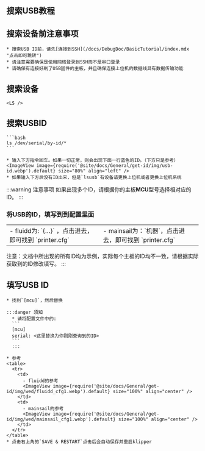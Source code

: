 


## 搜索USB教程

## 搜索设备前注意事项

    * 搜索USB ID前，请先[连接到SSH](/docs/DebugDoc/BasicTutorial/index.mdx "点击即可跳转")
    * 请注意需要确保是使用网络登录到SSH而不是串口登录
    * 请确保有连接好刷了USB固件的主板，并且确保连接上位机的数据线具有数据传输功能

## 搜索设备

    <LS />

## 搜索USBID

    ```bash
    ls /dev/serial/by-id/*
    ```

    * 输入下方指令回车。如果一切正常，则会出现下面一行蓝色的ID。（下方只是参考）
    <ImageView image={require('@site/docs/General/get-id/img/usb-id.webp').default} size="80%" align="left" />
    * 如果输入下方后没有ID出来，但是`lsusb`有设备请更换上位机或者更换上位机系统


:::warning 注意事项
如果出现多个ID，请根据你的主板**MCU**型号选择相对应的ID。
:::

### 将USB的ID，填写到到配置里面

  <table>
    <tr>
      <td>
        - fluidd为: `{…}` ，点击进去，即可找到 `printer.cfg`
        <ImageView image={require('@site/docs/General/get-id/img/fluidd-cfg.webp').default} size="100%" align="center" />
      </td>
      <td>
        - mainsail为：`机器`，点击进去，即可找到 `printer.cfg`
        <ImageView image={require('@site/docs/General/get-id/img/mainsail-cfg.webp').default} size="100%" align="center" />
      </td>
    </tr>
  </table>

注意：文档中所出现的所有ID均为示例，实际每个主板的ID均不一致，请根据实际获取到的ID修改填写。
:::

## 填写USB ID

    * 找到`[mcu]`，然后替换

    :::danger 须知
      * 请将配置文件中的:  
      ```
      [mcu]
      serial: <这里替换为你刚刚查询到的ID>
      ```
      :::

    * 参考
    <table>
      <tr>
        <td>
          - fluidd的参考
          <ImageView image={require('@site/docs/General/get-id/img/wed/fluidd_cfg1.webp').default} size="100%" align="center" />
        </td>
        <td>
          - mainsail的参考
          <ImageView image={require('@site/docs/General/get-id/img/wed/mainsail_cfg1.webp').default} size="100%" align="center" />
        </td>
      </tr>
    </table>
    * 点击右上角的`SAVE & RESTART`点击后会自动保存并重启klipper
